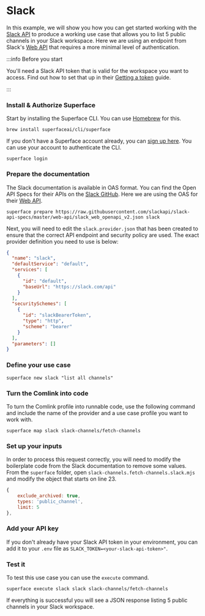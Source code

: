 # Slack

In this example, we will show you how you can get started working with the [Slack API](https://api.slack.com/) to produce a working use case that allows you to list 5 public channels in your Slack workspace. Here we are using an endpoint from Slack's [Web API](https://api.slack.com/web) that requires a more minimal level of authentication.

:::info Before you start

You'll need a Slack API token that is valid for the workspace you want to access. Find out how to set that up in their [Getting a token](https://api.slack.com/tutorials/tracks/getting-a-token) guide.

:::

<div class="count-steps-h3">

### Install & Authorize Superface

Start by installing the Superface CLI. You can use [Homebrew](https://brew.sh/) for this.

```shell
brew install superfaceai/cli/superface
```

If you don't have a Superface account already, you can [sign up here](https://superface.ai/create-account). You can use your account to authenticate the CLI.

```shell
superface login
```

### Prepare the documentation

The Slack documentation is available in OAS format. You can find the Open API Specs for their APIs on the [Slack GitHub](https://github.com/slackapi/slack-api-specs/tree/master/web-api). Here we are using the OAS for their [Web API](https://api.slack.com/web).

```shell
superface prepare https://raw.githubusercontent.com/slackapi/slack-api-specs/master/web-api/slack_web_openapi_v2.json slack
```

Next, you will need to edit the `slack.provider.json` that has been created to ensure that the correct API endpoint and security policy are used. The exact provider definition you need to use is below:

```json title="slack.provider.json"
{
  "name": "slack",
  "defaultService": "default",
  "services": [
    {
      "id": "default",
      "baseUrl": "https://slack.com/api"
    }
  ],
  "securitySchemes": [
    {
      "id": "slackBearerToken",
      "type": "http",
      "scheme": "bearer"
    }
  ],
  "parameters": []
}
```

### Define your use case

```shell
superface new slack "list all channels"
```

### Turn the Comlink into code

To turn the Comlink profile into runnable code, use the following command and include the name of the provider and a use case profile you want to work with.

```shell
superface map slack slack-channels/fetch-channels
```

### Set up your inputs

In order to process this request correctly, you will need to modify the boilerplate code from the Slack documentation to remove some values. From the `superface` folder, open `slack-channels.fetch-channels.slack.mjs` and modify the object that starts on line 23.

```js title="slack-channels.fetch-channels.slack.mjs"
{
    exclude_archived: true,
    types: 'public_channel',
    limit: 5
},
```

### Add your API key

If you don't already have your Slack API token in your environment, you can add it to your `.env` file as `SLACK_TOKEN=<your-slack-api-token>"`.

### Test it

To test this use case you can use the `execute` command.

```shell
superface execute slack slack slack-channels/fetch-channels
```

If everything is successful you will see a JSON response listing 5 public channels in your Slack workspace.

</div>
